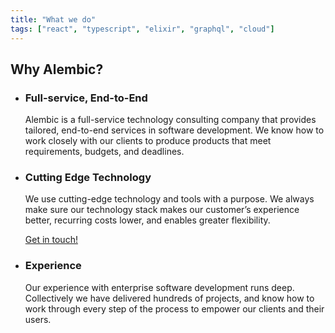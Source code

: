```yaml
---
title: "What we do"
tags: ["react", "typescript", "elixir", "graphql", "cloud"]
---
```


<h2 className="line">
  <span>Why Alembic?</span>
</h2>

- ### Full-service, End-to-End

  Alembic is a full-service technology consulting company that provides tailored, end-to-end services in software development.
  We know how to work closely with our clients to produce products that meet requirements, budgets, and deadlines.

- ### Cutting Edge Technology

  We use cutting-edge technology and tools with a purpose.
  We always make sure our technology stack makes our customer’s experience better, recurring costs lower, and enables greater flexibility.
  
  <a href="contact" className="btn btn-primary">
      Get in touch!
  </a>

- ### Experience

  Our experience with enterprise software development runs deep.
  Collectively we have delivered hundreds of projects, and know how to work through every step of the process to empower our clients and their users.

